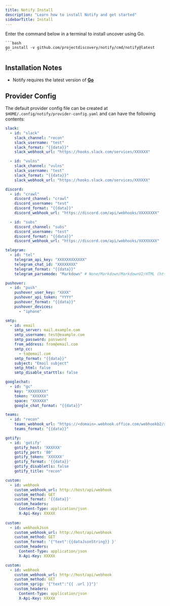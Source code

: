 ```yaml
---
title: Notify Install
description: "Learn how to install Notify and get started"
sidebarTitle: Install
---
```



<Tabs>
  <Tab title="Go">
    <Note> Enter the command below in a terminal to install uncover using Go. </Note>

    ```bash
    go install -v github.com/projectdiscovery/notify/cmd/notify@latest
    ```
  </Tab>  
</Tabs>

## Installation Notes
  - Notify requires the latest version of [**Go**](https://go.dev/doc/install)

## Provider Config

The default provider config file can be created at `$HOME/.config/notify/provider-config.yaml` and can have the following contents:

```yaml
slack:
  - id: "slack"
    slack_channel: "recon"
    slack_username: "test"
    slack_format: "{{data}}"
    slack_webhook_url: "https://hooks.slack.com/services/XXXXXX"

  - id: "vulns"
    slack_channel: "vulns"
    slack_username: "test"
    slack_format: "{{data}}"
    slack_webhook_url: "https://hooks.slack.com/services/XXXXXX"

discord:
  - id: "crawl"
    discord_channel: "crawl"
    discord_username: "test"
    discord_format: "{{data}}"
    discord_webhook_url: "https://discord.com/api/webhooks/XXXXXXXX"

  - id: "subs"
    discord_channel: "subs"
    discord_username: "test"
    discord_format: "{{data}}"
    discord_webhook_url: "https://discord.com/api/webhooks/XXXXXXXX"

telegram:
  - id: "tel"
    telegram_api_key: "XXXXXXXXXXXX"
    telegram_chat_id: "XXXXXXXX"
    telegram_format: "{{data}}"
    telegram_parsemode: "Markdown" # None/Markdown/MarkdownV2/HTML (https://core.telegram.org/bots/api#formatting-options)

pushover:
  - id: "push"
    pushover_user_key: "XXXX"
    pushover_api_token: "YYYY"
    pushover_format: "{{data}}"
    pushover_devices:
      - "iphone"

smtp:
  - id: email
    smtp_server: mail.example.com
    smtp_username: test@example.com
    smtp_password: password
    from_address: from@email.com
    smtp_cc:
      - to@email.com
    smtp_format: "{{data}}"
    subject: "Email subject"
    smtp_html: false
    smtp_disable_starttls: false

googlechat:
  - id: "gc"
    key: "XXXXXXXX"
    token: "XXXXXX"
    space: "XXXXXX"
    google_chat_format: "{{data}}"

teams:
  - id: "recon"
    teams_webhook_url: "https://<domain>.webhook.office.com/webhookb2/xx@xx/IncomingWebhook/xx"
    teams_format: "{{data}}"

gotify:
  - id: 'gotify'
    gotify_host: 'XXXXXX'
    gotify_port: '80'
    gotify_token: 'XXXXXX'
    gotify_format: '{{data}}'
    gotify_disabletls: false
    gotify_title: "recon"

custom:
  - id: webhook
    custom_webhook_url: http://host/api/webhook
    custom_method: GET
    custom_format: '{{data}}'
    custom_headers:
      Content-Type: application/json
      X-Api-Key: XXXXX
      
custom:
  - id: webhookJson
    custom_webhook_url: http://host/api/webhook
    custom_method: GET
    custom_format: '{"text":{{dataJsonString}} }'
    custom_headers:
      Content-Type: application/json
      X-Api-Key: XXXXX

custom:
  - id: webhook
    custom_webhook_url: http://host/api/webhook
    custom_method: GET
    custom_sprig: '{"text":"{{ .url }}"}'
    custom_headers:
      Content-Type: application/json
      X-Api-Key: XXXXX
``` 